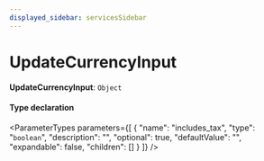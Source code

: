 ```yaml
---
displayed_sidebar: servicesSidebar
---
```



# UpdateCurrencyInput

 **UpdateCurrencyInput**: `Object`

#### Type declaration

<ParameterTypes parameters={[
  {
    "name": "includes_tax",
    "type": "`boolean`",
    "description": "",
    "optional": true,
    "defaultValue": "",
    "expandable": false,
    "children": []
  }
]} />
